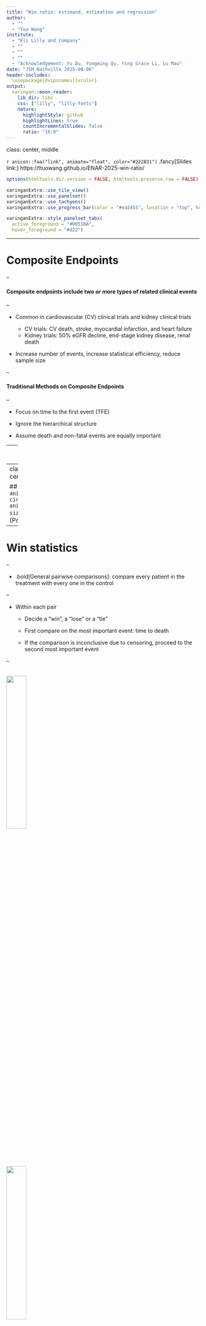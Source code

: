 ```yaml
---
title: "Win ratio: estimand, estimation and regression"
author: 
  - ""
  - "Tuo Wang"
institute: 
  - "Eli Lilly and Company"
  - ""
  - ""
  - ""
  - "Acknowledgement: Yu Du, Yongming Qu, Ying Grace Li, Lu Mao"
date: "JSM Nashville 2025-08-06"
header-includes:
  \usepackage[dvipsnames]{xcolor}
output:
  xaringan::moon_reader:
    lib_dir: libs
    css: ["lilly", "lilly-fonts"]
    nature:
      highlightStyle: github
      highlightLines: true
      countIncrementalSlides: false
      ratio: "16:9"
---
```

class: center, middle

`r anicon::faa("link", animate="float", color="#222831")` .fancy[Slides link:] https://ttuowang.github.io/ENAR-2025-win-ratio/

```r
options(htmltools.dir.version = FALSE, htmltools.preserve.raw = FALSE)
```

```r
xaringanExtra::use_tile_view()
xaringanExtra::use_panelset()
xaringanExtra::use_tachyons()
xaringanExtra::use_progress_bar(color = "#ea5455", location = "top", height = "10px")

xaringanExtra::style_panelset_tabs(
  active_foreground = "#0051BA",
  hover_foreground = "#d22")
```

---

# Composite Endpoints

--

#### Composite endpoints include two or more types of related clinical events 

--

- Common in cardiovascular (CV) clinical trials and kidney clinical trials
  
  - CV trials: CV death, stroke, myocardial infarction, and heart failure
  - Kidney trials: 50% eGFR decline, end-stage kidney disease, renal death

- Increase number of events, increase statistical efficiency, reduce sample size

--

#### Traditional Methods on Composite Endpoints

--

- Focus on time to the first event (TFE)

- Ignore the hierarchical structure 

- Assume death and non-fatal events are equally important

---
class: inverse, center, middle

## Death  $>$ Hospitalization 

---
class: inverse, center, middle

## `r anicon::faa("arrow-circle-right", animate="passing", size=0.8)` Win ratio (Pocock et al. 2012)



---
# Win statistics

--

- .bold[General pairwise comparisons]: compare every patient in the treatment with every one in the control

--

- Within each pair

  - Decide a "win", a "lose" or a "tie"
  
  - First compare on the most important event: time to death 
  
  - If the comparison is inconclusive due to censoring, proceed to the second most important event

--

<img src="figures/chap3/Adeath.jpg" width="32%" />
--
<img src="figures/chap3/Ahosp.jpg" width="32%" />
--
<img src="figures/chap3/tie.jpg" width="32%" />

---
# Win statistics

--

- $N_t$ and $N_c$: number of subjects in treatment and control group

- $n_t$ and $n_c$: number of wins by treatment and control group

--

- $P_t = \frac{n_t}{N_tN_c}$: proportions of pairs when treatment wins

- $P_c = \frac{n_c}{N_tN_c}$: proportions of pairs when control wins

- $P_{\text{tie}} = 1-P_t-P_c$: proportions of ties

--

The treatment effect can be quantified by a series of win statistics:

- net benefit </span><span style='font-size:13pt; color:#707070'> (Buyse, 2010) </span> : $P_t - P_c$

- **win ratio** </span><span style='font-size:13pt; color:#707070'> (Pocock, 2012) </span>: ${P_t}/{P_c}$

- win odds </span><span style='font-size:13pt; color:#707070'> (Dong, 2020) </span>: $(P_t + 0.5P_{\text{tie}})/(P_c + 0.5P_{\text{tie}})$

--

`r anicon::faa("exclamation", animate="float", color="#222831")` **Note:** variance can be derived based on U-statistics. The three win statistics are approximately equivalent wr.t. hypothesis testing </span><span style='font-size:13pt; color:#707070'> (Dong, 2024) </span>.

---
# Win Ratio <span style='font-size:18pt; color:black'> `r icons::fontawesome("arrow-circle-right")` </span> <span style='font-size:23pt; color:black'> Challenge 1</span>  

#### Estimand

- The true value (estimand) of win ratio depends on the censoring distribution and the maximum follow-up time

--

$\hspace{3cm}$<img src="figures/chap3/Adeatht1.jpg" width="35%" />
--
<img src="figures/chap3/Adeatht2.jpg" width="35%" />

--

- For example, for time-to-first event 
$$\text{win ratio} = \frac{\text{# of wins in treatment group}}{\text{# of wins in control group}} \rightarrow \frac{ \text{Pr} \left\{ \min(T^{(1)}, C^{(1)}) > T^{(0)}, C^{(0)} > T^{(0)} \right\} }{ \text{Pr} \left\{ \min(T^{(0)}, C^{(0)}) > T^{(1)}, C^{(1)} > T^{(1)} \right\}  }$$ 

---
class: inverse, center, middle, hide-logo

<span style='font-size:25pt; color:#FFFFFF'> ICH E9 (R1): "...missing data and loss-to-follow-up are irrelevant to the construction of the estimand."  </span>

---
# Win Ratio <span style='font-size:18pt; color:black'> `r icons::fontawesome("arrow-circle-right")` </span> <span style='font-size:23pt; color:black'> Challenge 2 </span>  

.pull-left[
#### Intransitivity of win ratio

- Due to censoring, comparisons (win or lose) may not be transitive.

- **Cyclic triplet:** $A \prec B \prec C \prec A$

- Simulation studies shows intransitivities are certain to occur in sufficiently large samples, but their **overall frequency is low**. </span><span style='font-size:13pt; color:#707070'> (Oakes, 2024) </span>

- Less concerned when using multiple hierarchical comparison rules

]

.pull-right[

```r
knitr::include_graphics('figures/fig1.png')
```

]


---
# Win Ratio <span style='font-size:18pt; color:black'> `r icons::fontawesome("arrow-circle-right")` </span> <span style='font-size:23pt; color:black'> Challenge 3 </span>  

--

#### Covariate adjustment

- Previous work on win ratio focus on two-sample comparison

--

- **Regression framework vs. two-sample comparison:**

  - Covariate adjustment
  
  - Statistical efficiency 

  - Subgroup analysis 

  - Adjusting confounders (observational studies)


---
# Win Ratio <span style='font-size:18pt; color:black'> `r icons::fontawesome("arrow-circle-right")` </span>  <span style='font-size:23pt; color:black'> General Framework</span>

.bold[Notations]

- $D$: survival time and $N_D(t) = I(D\leq t)$ 

- $N_1(t),\ldots,N_K(t)$ denote the counting processes of $K$ non-fatal
events ordered by importance

- $\bar{N}(t) = \{N(u):0\leq u\leq t\}$ : event-history process

- $Y_1(t), \ldots, Y_J(t)$ : $J$ longitudinal variables measured at time $t$

- Covaraite history $\bar{Y}_j(t) = \{Y_j(u): 0 \leq u \leq t\}$ 

- $\boldsymbol{Y}(t) = \left\{ \bar{N}_D(t),\bar{N}_1(t),\ldots,\bar{N}_K(t), \bar{Y}_1(t), \ldots, \bar{Y}_J(t) \right\}$

- For all notations, we use subscripts $i$ and $j$ to denote the corresponding values from subjects $i$ and $j$

- $\tau$: maximum follow-up time or user specified time

???

First, let me introduce some necessary notations. Let D denote survival and N_D is the counting process of Death, which is an indication function. Let N1 to Nk represent the counting processes of K non-fatal events. Let N bar t represent the event history process. We also consider some longitudinal data as well. Let Yt be the set of all the event history processes. Note that for all these notations, we will use subscripts i and j to represent different subjects.

---
# Restricted Time Win Ratio <span style='font-size:18pt; color:black'> `r icons::fontawesome("arrow-circle-right")` </span> <span style='font-size:23pt; color:black'> Estimand </span>  

--

.bold[Win function]: Define the win indicator function for two independent subjects with
$\boldsymbol{Y}_{i}$ and $\boldsymbol{Y}_{j}$ as  </span><span style='font-size:13pt; color:#707070'> (Mao and Wang, 2021) </span>
<span style='color:#0479a8'>
$$\mathcal{W}(\boldsymbol{Y}_{i},\boldsymbol{Y}_{j})(t) = I(\boldsymbol{Y}_{i} \text{ wins over }\boldsymbol{Y}_{j}\text{ up to time } t).$$</span>

--

<b><span style='color:#ea5455'>Estimand</span></b> : the restricted time win ratio (RTWR) for multivariate hierarchical variables <span style='font-size:13pt; color:#707070'> (Wang et al., 2024, JBS) </span>
<span style='color:#0479a8'>
$$\mbox{RTWR}(\tau) = \frac{\text{E}\{ \mathcal{W}(\boldsymbol Y^{(1)}, \boldsymbol Y^{(0)})(\tau)\}}{\text{E}\{ \mathcal{W}(\boldsymbol Y^{(0)}, \boldsymbol Y^{(1)})(\tau)\}},$$</span>
where $\boldsymbol{Y}^{(a)}$ denote the potential outcome under group $a$ ( $0$ : control, $1$ : treatment )

--

<b><span style='color:#ea5455'>Interpretation</span></b>:  number of times subjects in the treatment are likely to have a favorable outcome compared to those in the control by time $\tau$

---
# Restricted Time Win Ratio <span style='font-size:18pt; color:black'> `r icons::fontawesome("arrow-circle-right")` </span> <span style='font-size:23pt; color:black'> Example </span>


.pull-left[
#### Simualted example

- $T_j(1) \sim$ GAMMA(shape = 3, scale = 1), $T_j(0) \sim$ GAMMA(shape =
3, scale = 0.8)

- Censoring: A uniform distribution with mean $r$

- All subjects are censored at time $\tau = 2$ 

- Restricted time win ratio is calculated at $\tau = 2$ while the
win ratio without censoring use the true event times


]

.pull-right[

```r
knitr::include_graphics('figures/wr1.png')
```

]


---
# Restricted Time Win Ratio <span style='font-size:18pt; color:black'> `r icons::fontawesome("arrow-circle-right")` </span> <span style='font-size:23pt; color:black'> Estimation </span>

--

<b><span style='color:#ea5455'>Estimation</span></b> 

  - Inverse probability censoring weighting (IPCW) <span style='font-size:13pt; color:#707070'> (Dong et al., 2020, 2021) </span> 
  
  - Multiple imputation <span style='font-size:13pt; color:#707070'> (Wang et al., 2023, 2024) </span> 

--

<b><span style='color:#ea5455'>Impute the response outcomes up to time $\tau$ </span></b>  <span style='font-size:13pt; color:#707070'> (Wang et al., 2023, 2025) </span> 

--

$\hspace{3cm}$<img src="figures/chap4/imp1.jpg" width="35%" />
--
<img src="figures/chap4/imp2.jpg" width="43%" />

--

- Estimation of the win ratio is fairly easy if all data are observed.
- Instransitivity of win ratio is less concerned when comparing subjects at a fixed follow-up

---
# Multiple imputation

--

.bold[Joint imputation for longitudinal outcomes and clinical events] <span style='font-size:13pt; color:#707070'> (Wang et al., 2023, JBR) </span>

--

- **Challenges:** Variables in $\boldsymbol{Y}$ are of different types

- Fully conditional specification <span style='font-size:13pt; color:#707070'> (Van Buuren, 2006) </span>

- Partition the data. A natural choice to partition the data is by the time points that the longitudinal data are measured, i.e. $0 = t_0 < t_1 < \ldots < t_K = \tau$

--

- Within in each time interval $(t_{k-1}, t_k]$, the missing data can be imputed through a series of conditional distribution

  - impute *death time* using a parametric proportional hazard model

  - impute *recurrent events* using poisson process with constant rate, the rate can be estimated by negative binomial model

  - impute *longitudinal variable* using a linear regression or logistic regression

---
# Win Ratio Regression <span style='font-size:18pt; color:black'> `r icons::fontawesome("arrow-circle-right")` </span> <span style='font-size:23pt; color:black'> Formulation </span>

--

Define $\boldsymbol{Z} \in \mathbb{R}^p$ a vector of baseline covariates, the **proportional win-fractions (PW) regression** models <span style='font-size:13pt; color:#707070'> (Mao and Wang, 2021, Biometrics)</span>
<span style='color:#0479a8'>
$$\frac{E\left\{\mathcal{W}(\boldsymbol{Y}_{i},\boldsymbol{Y}_{j})( t ) | \boldsymbol{Z}_{i}, \boldsymbol{Z}_{j}\right\}}{E\left\{\mathcal{W}(\boldsymbol{Y}_{j},\boldsymbol{Y}_{i})( t ) | \boldsymbol{Z}_{i}, \boldsymbol{Z}_{j}\right\}} =\exp \left\{\boldsymbol{\beta}^{\mathrm{T}}\left(\boldsymbol{Z}_{i}-\boldsymbol{Z}_{j}\right)\right\}$$</span>

--

- <b><span style='color:#ea5455'> Interpretation: </span></b> $\beta_k$ can be interpreted as the log win ratio associated with a one-unit increase in covariate $Z_k$ when the other predictors are fixed

--

- <b><span style='color:#ea5455'> Assumption: </span></b> Covariate-specific win and loss fractions are proportional over time

  - Estimand independent of censoring distribution

--

- Equivalent to a Cox PH model on TFE if $\mathcal{W}$ is defined as the comparison on the TFE. 

???

This model is similar to logistic regression and cox model.

Under the model, the covariate-specific win and loss fractions are proportional over time, that is the win ratio remain constant over time. This proportionality assumption is very similar with the proportional hazard assumption in cox ph model. Actually, our model can be degenerated to a cox ph model under some certain condition. 

Pocock two sample win ratio is a special case with Z being binary and one-dimensional.


---
class: center, middle

<span style='font-size:25pt; color:#ea5455'> What if proportionality assumption fails? </span>

--

<span style='font-size:18pt; color:black'> `r anicon::faa("arrow-circle-right", animate="passing", size=1.2)` Stratify on nonproportional covariates </span>

???

However, in practice, the proportionality assumption may not always hold for all predictors.
What should we do if the proportionality assumption fails. One way to solve  this problem is stratification. It is commonly used in many clinical trials. When the proportional hazards assumption does not hold, the stratified Cox model and the stratified Fine-Gray model are recommended for time-to-first-event analyses and competing risks data.

---
# The stratified PW models <span style='font-size:18pt; color:black'> `r icons::fontawesome("arrow-circle-right")` </span> <span style='font-size:23pt; color:black'> Formulation</span>

--

- Stratified variable : $L$ levels

- $li$ and $lj$ denote the corresponding values from subjects $i$ and $j$ in stratum $l = 1,\ldots,L$

--

A **stratified proportional win-fractions (PW) model** can be
formulated as <span style='font-size:13pt; color:#707070'> (Wang and Mao, 2022, Stats in Med)</span>

<span style='color:#0479a8'>
$$\mathcal{R}\left(t \mid \boldsymbol{Z}_{l i}, \boldsymbol{Z}_{l j} ; \mathcal{W}\right) \equiv \frac{E\left\{\mathcal{W}(\boldsymbol{Y}_{li},\boldsymbol{Y}_{lj})(t) | \boldsymbol{Z}_{li}, \boldsymbol{Z}_{lj}\right\}}{E\left\{\mathcal{W}(\boldsymbol{Y}_{lj},\boldsymbol{Y}_{li})(t) | \boldsymbol{Z}_{li}, \boldsymbol{Z}_{lj}\right\}} =\exp \left\{\boldsymbol{\beta}^{\mathrm{T}}\left(\boldsymbol{Z}_{l i}-\boldsymbol{Z}_{l j}\right)\right\} \quad(l=1, \ldots, L).$$
</span>
where
$\boldsymbol{\beta} = (\beta_1, \ldots, \beta_p)^T$ is a $p$-dimensional
regression parameters shared by all $L$ groups.

--

- <b><span style='color:#ea5455'> Assumption: </span></b> Covariate-specific win and loss fractions are proportional over time **within each stratum**

--

- Equivalent to a stratified Cox PH model on TFE if $\mathcal{W}$ is defined as the comparison on the TFE. 

---
# The stratified PW models 

.panelset[

.panel[.panel-name[ Check assumption ]

.bold[Check proportionality]:

  - Plot residuals (observed vs model-based win-fractions) over time 
  
  - Should fluctuate around zero without any systemic pattern
  
  - Example: ACCORD trial <span style='font-size:13pt; color:#707070'> (Raz et al., 2009) </span>

```r
knitr::include_graphics('figures/chap3/proportionality.png')
```

  - Stratify on nonproportional covariate: `sex`


]

.panel[.panel-name[ACCORD results]
.left-column[

- Sex-stratified analysis

- WR for treatment: 1.17

]

.right-column[
```r
df <- data.frame(
  variable = c(
  "Fibrate vs Placebo", "Intensive vs Standard", 
  "Baseline age",  "White vs Non-white", 
  "Glycated hemoglobin", "Plasma triglyceride",
  "LDL cholesterol", "HDL cholesterol"),
  WR = c('<span style="color:#dc2f02">1.17</span>', "0.87", "0.97", "0.86", "0.93", "1.00", "1.00", "1.04"),
  CI = c( '<span style="color:#dc2f02">(0.90, 1.51)</span>', "(0.67, 1.12)", "(0.96, 0.99)",
          "(0.63, 1.18)", "(0.82, 1.06)", "(1.00, 1.00)",
          "(1.00, 1.01)", "(1.01, 1.07)"),
  pvalue = c('<span style="color:#dc2f02">0.243</span>', "0.273", "0.005**", "0.360", 
             "0.308", "0.978", "0.797", "0.009**")
)

sketch = htmltools::withTags(table(
  class = 'display',
  thead(
    tr(
      th(rowspan = 2, 'Variable'),
      th(colspan = 3, 'Sex-stratified PW')
    ),
    tr(
      lapply(c("WR", "95%CI", "P-value"), th)
    )
  )
))

library(DT)
DT::datatable(
  df, container = sketch, 
  options = list(dom = 't',pageLength = 10,
                 columnDefs = list(list(className = 'dt-center', targets = 0:3))), 
  rownames = FALSE, escape = FALSE)
```
]
]
]

---
# Summary

<br>

- Prioritized composite endpoints

  - estimand (hypothesis testing) $\,\,\,$ `r anicon::faa("arrow-circle-right", animate="passing", size=1.2, speed="slow")` $\,\,\,$ .uw-anchor-color[restricted time win ratio] 
  
  - regression $\,\,\,$ `r anicon::faa("arrow-circle-right", animate="passing", size=1.2, speed="slow")` $\,\,\,$  .uw-anchor-color[ (stratified) proportional win-fractions models]
  

- R-package: [`WR`](https://cran.r-project.org/web/packages/WR/index.html)

  - Calculate two sample win ratio
  - Fit (stratified) PW model
  - Examine proportionality assumption

---
# One stop shop for win ratio

- `r anicon::faa("link", animate="float", color="#222831")` Link: https://ttuowang.github.io/win-ratio-ref/
- Summary the fundamental theoretical references for win statistics
- Search table: studies in clinicaltrial.gov using "win ratio" as either primary or secondary endpoints



.panelset[

.panel[.panel-name[ References ]

```r
knitr::include_graphics('figures/fig2.png')
```
]

.panel[.panel-name[ Search table ]

```r
knitr::include_graphics('figures/fig3.png')
```
]

]

---
# `r anicon::nia("References", animate = "float")` 

- Wang, T., Li, Y., and Qu, Y. (2025). Win ratio: from estimands to estimation. *Statistics in Biopharmaceutical Research*

- Wang, T., Zilinskas, R., Li, Y, Qu, Y. (2023). Missing data imputation for a multivariate outcome of mixed variable types. *Statistics in Biopharmaceutical Research*, doi: 10.1080/19466315.2023.2169753

- Wang, T and Mao, L. (2022). Stratified proportional win-fractions regression analysis. *Statistics in Medicine*, 41, 5305-5318

- Mao, L. and Wang, T. (2021). A Class of Proportional Win-Fractions Regression Models for Composite Outcomes. *Biometrics*, 77, 1265-1275


---
class: center, middle

`r anicon::nia("<span style='font-size:55pt; color:#cc0033'> Thanks! </span>", animate = "pulse")`

<br>
.fancy[Slides link:] https://ttuowang.github.io/JSM-2025-win-ratio/

.fancy[Win ratio references:] https://ttuowang.github.io/win-ratio-ref/

`r anicon::faa("envelope-open", animate="float", color="#222831")` : tuo.wang@lilly.com

`r anicon::faa("id-card", animate="float", color="#393E46")` : tuowang.rbind.io



---
class: inverse, center, middle

## .fancy[Appendix] 

